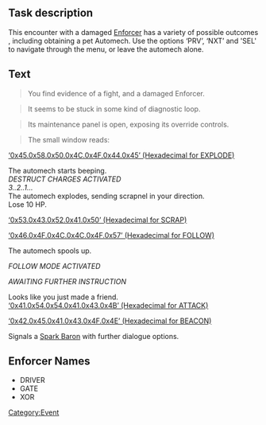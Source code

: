 == Task description ==
This encounter with a damaged [[Automech|Enforcer]] has a variety of possible outcomes , including obtaining a pet Automech. Use the options ‘PRV’, ‘NXT’ and 'SEL' to navigate through the menu, or leave the automech alone.

== Text ==
<blockquote>You find evidence of a fight, and a damaged Enforcer.</blockquote><blockquote>It seems to be stuck in some kind of diagnostic loop.</blockquote><blockquote>Its maintenance panel is open, exposing its override controls.</blockquote><blockquote>The small window reads:</blockquote>
<u>‘0x45.0x58.0x50.0x4C.0x4F.0x44.0x45’ (Hexadecimal for EXPLODE)</u>

The automech starts beeping.<br/>
''DESTRUCT CHARGES ACTIVATED''<br/>
''3..2..1...''<br/>
The automech explodes, sending scrapnel in your direction.<br/>
Lose 10 HP.


<u>‘0x53.0x43.0x52.0x41.0x50’ (Hexadecimal for SCRAP)</u>

<u>‘0x46.0x4F.0x4C.0x4C.0x4F.0x57’ (Hexadecimal for FOLLOW)</u>


The automech spools up.



''FOLLOW MODE ACTIVATED''



''AWAITING FURTHER INSTRUCTION''



Looks like you just made a friend.
<br />

<u>‘0x41.0x54.0x54.0x41.0x43.0x4B’ (Hexadecimal for ATTACK)</u>

<u>‘0x42.0x45.0x41.0x43.0x4F.0x4E’ (Hexadecimal for BEACON)</u>

Signals a [[Spark Barons|Spark Baron]] with further dialogue options.

== Enforcer Names ==

* DRIVER
* GATE
* XOR

[[Category:Event]]